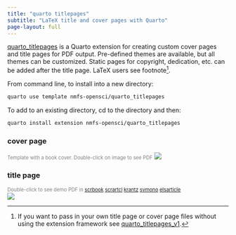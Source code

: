 ```yaml
---
title: "quarto titlepages"
subtitle: "LaTeX title and cover pages with Quarto"
page-layout: full
---
```


[quarto_titlepages](https://github.com/nmfs-opensci/quarto_titlepages) is a Quarto extension for creating custom cover pages and title pages for PDF output. Pre-defined themes are available, but all themes can be customized. Static pages for copyright, dedication, etc. can be added after the title page. LaTeX users see footnote[^1].

[^1]: If you want to pass in your own title page or cover page files without using the extension framework see [quarto_titlepages_v1](https://github.com/nmfs-opensci/quarto_titlepages_v1).

From command line, to install into a new directory:

``` bash
quarto use template nmfs-opensci/quarto_titlepages
```

To add to an existing directory, cd to the directory and then:

``` bash
quarto install extension nmfs-opensci/quarto_titlepages
```

::: panel-tabset
### cover page

[Template with a book cover. Double-click on image to see PDF]{style="font-size:0.8em; color: grey"} [![](images/great-wave.png){.border fig-alt="Screenshot of great-wave title page. This template has a cover page with a great wave image. Title page has a vertical line on the left with title, subtitle, authors and affiliations on the right. There is a logo towards the bottom."}](https://nmfs-opensci.github.io/quarto_titlepages/titlepages/great-wave/article.pdf)

### title page

[Double-click to see demo PDF in [scrbook](https://nmfs-opensci.github.io/quarto_titlepages/titlepages/vline/article.pdf) [scrartcl](https://nmfs-opensci.github.io/quarto_titlepages/titlepages/vline/article-srcartcl.pdf) [krantz](https://nmfs-opensci.github.io/quarto_titlepages/titlepages/vline/article-krantz.pdf) [svmono](https://nmfs-opensci.github.io/quarto_titlepages/titlepages/vline/article-svmono.pdf) [elsarticle](https://nmfs-opensci.github.io/quarto_titlepages/titlepages/vline/article-elsarticle.pdf)]{style="font-size:0.8em; color: grey"}</br> [![](images/vline.png){.border fig-width="50%" fig-alt="Screenshot of vline title page. Page has a vertical line on the left with title, subtitle, authors and affiliations on the right. There is a logo towards the bottom."}](https://nmfs-opensci.github.io/quarto_titlepages/titlepages/vline/article.pdf)
:::

